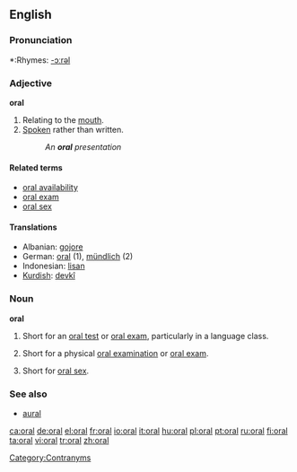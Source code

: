 ==English==

===Pronunciation===
*:Rhymes: [[Rhymes:English:-ɔːrəl|-ɔːrəl]]

[[Category:Contranyms]]

===Adjective===
'''oral'''

# Relating to the [[mouth]].
# [[spoken|Spoken]] rather than written.
#:''An '''oral''' presentation''

====Related terms====
*[[oral availability]]
*[[oral exam]]
*[[oral sex]]

====Translations====
*Albanian: [[gojore]]
*German: [[oral]] (1), [[mündlich]] (2)
*Indonesian: [[lisan]]
*[[Kurdish]]: [[devkî]]

===Noun===
'''oral'''

# {{countable}} Short for an [[oral test]] or [[oral exam]], particularly in a language class.
# {{countable}} Short for a physical [[oral examination]] or [[oral exam]].
# {{uncountable}} Short for [[oral sex]].

===See also===
*[[aural]]

[[ca:oral]]
[[de:oral]]
[[el:oral]]
[[fr:oral]]
[[io:oral]]
[[it:oral]]
[[hu:oral]]
[[pl:oral]]
[[pt:oral]]
[[ru:oral]]
[[fi:oral]]
[[ta:oral]]
[[vi:oral]]
[[tr:oral]]
[[zh:oral]]